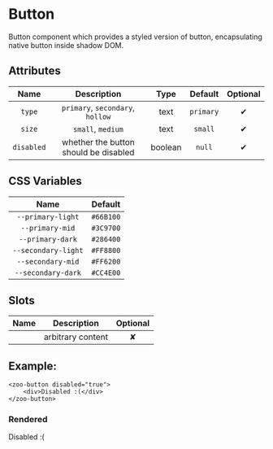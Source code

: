 
<Meta title="Docs/Button"/>

# Button
Button component which provides a styled version of button, encapsulating native button inside shadow DOM.
## Attributes
|   **Name**  |           **Description**              | **Type** | **Default** | **Optional** |
| :---------: | :-------------------------------------:|:--------:|:-----------:|:-----------:|
| `type`      | `primary`, `secondary`, `hollow`       | text     |   `primary` |   ✔
| `size`      | `small`, `medium`                      | text     |   `small`   |   ✔
| `disabled`  | whether the button should be disabled  | boolean  |    `null`   |   ✔
## CSS Variables
|        **Name**        |   **Default**  |
| :--------------------: |:--------------:|
| `--primary-light`      |    `#66B100`   |
| `--primary-mid`        |    `#3C9700`   |
| `--primary-dark`       |    `#286400`   |
| `--secondary-light`    |    `#FF8800`   |
| `--secondary-mid`      |    `#FF6200`   |
| `--secondary-dark`     |    `#CC4E00`   |
## Slots
|     **Name**   |           **Description**          | **Optional** | 
| :------------: | :---------------------------------:|:-----------:|
|                | arbitrary content                  | ✘
## Example:
```
<zoo-button disabled="true">
	<div>Disabled :(</div>
</zoo-button>
```
### Rendered
<zoo-button disabled="true">
	<div>Disabled :(</div>
</zoo-button>